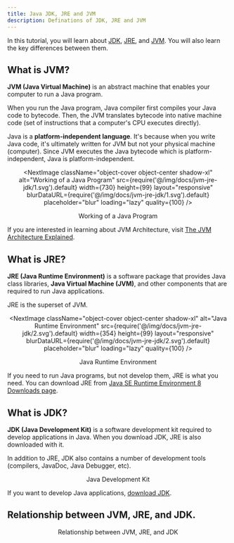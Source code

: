 ```yaml
---
title: Java JDK, JRE and JVM
description: Definations of JDK, JRE and JVM
---
```



 

In this tutorial, you will learn about [JDK](#what-is-jdk), [JRE](#what-is-jre), and [JVM](#what-is-jvm). You will also learn the key differences between them.

## What is JVM?

**JVM (Java Virtual Machine)** is an abstract machine that enables your computer to run a Java program.

When you run the Java program, Java compiler first compiles your Java code to bytecode. Then, the JVM translates bytecode into native machine code (set of instructions that a computer's CPU executes directly).

Java is a **platform-independent language**. It's because when you write Java code, it's ultimately written for JVM but not your physical machine (computer). Since JVM ​executes the Java bytecode which is platform-independent, Java is platform-independent.

<div className="mt-8" />
<div align="center">
  
<NextImage
      className="object-cover object-center shadow-xl"
      alt="Working of a Java Program"
      src={require('@/img/docs/jvm-jre-jdk/1.svg').default}
      width={730}
      height={99}
      layout="responsive"
      blurDataURL={require('@/img/docs/jvm-jre-jdk/1.svg').default}
      placeholder="blur"
      loading="lazy"
      quality={100}
    />

<p align="center" className="text-base text-gray-600 font-medium">Working of a Java Program</p>
</div>

If you are interested in learning about JVM Architecture, visit [The JVM Architecture Explained](https://dzone.com/articles/jvm-architecture-explained).

## What is JRE?

**JRE (Java Runtime Environment)** is a software package that provides Java class libraries, **Java Virtual Machine (JVM)**, and other components that are required to run Java applications.

JRE is the superset of JVM.

<div className="mt-8"/>

<div align="center"  className="lg:px-36">

<NextImage
      className="object-cover object-center shadow-xl"
      alt="Java Runtime Environment"
      src={require('@/img/docs/jvm-jre-jdk/2.svg').default}
      width={354}
      height={99}
      layout="responsive"
      blurDataURL={require('@/img/docs/jvm-jre-jdk/2.svg').default}
      placeholder="blur"
      loading="lazy"
      quality={100}
    />

<p align="center" className="text-base text-gray-600 font-medium">Java Runtime Environment</p>

</div>

If you need to run Java programs, but not develop them, JRE is what you need. You can download JRE from [Java SE Runtime Environment 8 Downloads page](http://www.oracle.com/technetwork/java/javase/downloads/jre8-downloads-2133155.html).

## What is JDK?

**JDK (Java Development Kit)** is a software development kit required to develop applications in Java. When you download JDK, JRE is also downloaded with it.

In addition to JRE, JDK also contains a number of development tools (compilers, JavaDoc, Java Debugger, etc).

<div className="mt-8" />

<div align="center"  className="lg:px-36">
<NextImage
      className="object-cover object-center shadow-xl"
      alt="Java Development Kit"
      src={require('@/img/docs/jvm-jre-jdk/3.svg').default}
      width={410}
      height={98}
      layout="responsive"
      blurDataURL={require('@/img/docs/jvm-jre-jdk/3.svg').default}
      placeholder="blur"
      loading="lazy"
      quality={100}
    />

<p align="center" className="text-base text-gray-600 font-medium">Java Development Kit</p>

</div>

If you want to develop Java applications, [download JDK](http://www.oracle.com/technetwork/java/javase/downloads/index-jsp-138363.html).

## Relationship between JVM, JRE, and JDK.

<div className="mt-8" />
<div align="center" className="lg:px-36">
<NextImage
      className="object-cover object-center shadow-xl "
      alt="Relationship between JVM, JRE, and JDK"
      src={require('@/img/docs/jvm-jre-jdk/4.svg').default}
      width={411}
      height={346}
      layout="responsive"
      blurDataURL={require('@/img/docs/jvm-jre-jdk/4.svg').default}
      placeholder="blur"
      loading="lazy"
      quality={100}
    />

<p align="center" className="text-base text-gray-600 font-medium">Relationship between JVM, JRE, and JDK</p>

</div>
